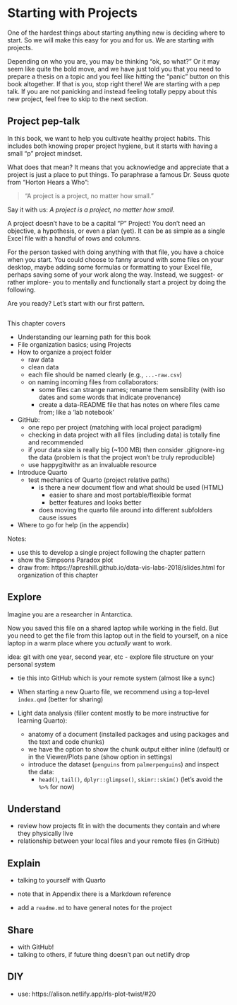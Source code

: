 # Starting with Projects

One of the hardest things about starting anything new is deciding where to start. So we will make this easy for you and for us. We are starting with projects.

Depending on who you are, you may be thinking "ok, so what?" Or it may seem like quite the bold move, and we have just told you that you need to prepare a thesis on a topic and you feel like hitting the "panic" button on this book altogether. If that is you, stop right there! We are starting with a pep talk. If you are not panicking and instead feeling totally peppy about this new project, feel free to skip to the next section.

## Project pep-talk

In this book, we want to help you cultivate healthy project habits. This includes both knowing proper project hygiene, but it starts with having a small "p" project mindset. 

What does that mean? It means that you acknowledge and appreciate that a project is just a place to put things. To paraphrase a famous Dr. Seuss quote from "Horton Hears a Who":

> "A project is a project, no matter how small."

Say it with us: *A project is a project, no matter how small.*

A project doesn't have to be a capital "P" Project! You don't need an objective, a hypothesis, or even a plan (yet). It can be as simple as a single Excel file with a handful of rows and columns. 

For the person tasked with doing anything with that file, you have a choice when you start. You could choose to fanny around with some files on your desktop, maybe adding some formulas or formatting to your Excel file, perhaps saving some of your work along the way. Instead, we suggest- or rather implore- you to mentally and functionally start a project by doing the following.

Are you ready? Let's start with our first pattern.

```r
```

This chapter covers

-   Understanding our learning path for this book
-   File organization basics; using Projects
-   How to organize a project folder
    -   raw data
    -   clean data
    -   each file should be named clearly (e.g., `...-raw.csv`)
    -   on naming incoming files from collaborators:
        -   some files can strange names; rename them sensibility (with iso dates and some words that indicate provenance)
        -   create a data-README file that has notes on where files came from; like a 'lab notebook'
-   GitHub:
    -   one repo per project (matching with local project paradigm)
    -   checking in data project with all files (including data) is totally fine and recommended
    -   if your data size is really big (\~100 MB) then consider .gitignore-ing the data (problem is that the project won't be truly reproducible)
    -   use happygitwithr as an invaluable resource
-   Introduce Quarto
    -   test mechanics of Quarto (project relative paths)
        -   is there a new document flow and what should be used (HTML)
            -   easier to share and most portable/flexible format
            -   better features and looks better
        -   does moving the quarto file around into different subfolders cause issues
-   Where to go for help (in the appendix)

Notes:

-   use this to develop a single project following the chapter pattern
-   show the Simpsons Paradox plot
-   draw from: https://apreshill.github.io/data-vis-labs-2018/slides.html for organization of this chapter

## Explore

Imagine you are a researcher in Antarctica.

Now you saved this file on a shared laptop while working in the field. But you need to get the file from this laptop out in the field to yourself, on a nice laptop in a warm place where you *actually* want to work. 


idea: git with one year, second year, etc
-   explore file structure on your personal system

-   tie this into GitHub which is your remote system (almost like a sync)

-   When starting a new Quarto file, we recommend using a top-level `index.qmd` (better for sharing)

-   Light data analysis (filler content mostly to be more instructive for learning Quarto):

    -   anatomy of a document (installed packages and using packages and the text and code chunks)
    -   we have the option to show the chunk output either inline (default) or in the Viewer/Plots pane (show option in settings)
    -   introduce the dataset (`penguins` from `palmerpenguins`) and inspect the data:
        -   `head()`, `tail()`, `dplyr::glimpse()`, `skimr::skim()` (let's avoid the `%>%` for now)

## Understand

-   review how projects fit in with the documents they contain and where they physically live
-   relationship between your local files and your remote files (in GitHub)

## Explain

-   talking to yourself with Quarto

-   note that in Appendix there is a Markdown reference

-   add a `readme.md` to have general notes for the project

## Share

-   with GitHub!
-   talking to others, if future thing doesn't pan out netlify drop

## DIY

-   use: https://alison.netlify.app/rls-plot-twist/#20
